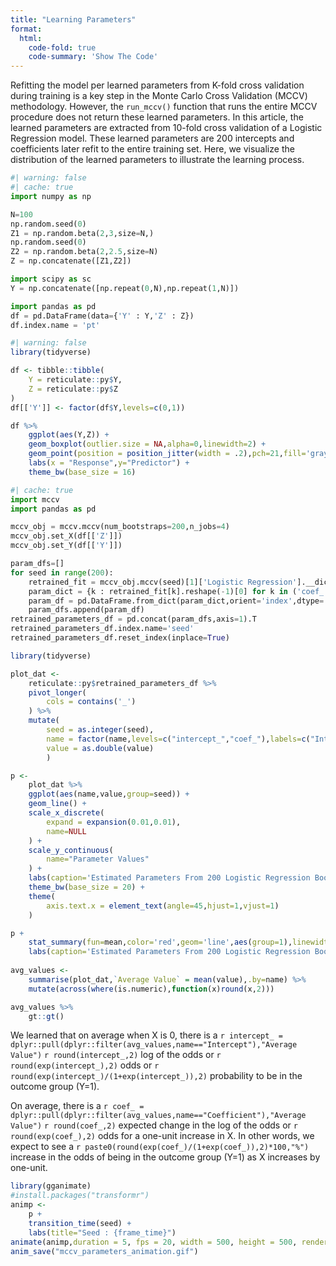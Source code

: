 ```yaml
---
title: "Learning Parameters"
format:
  html:
    code-fold: true
    code-summary: 'Show The Code'
---
```


Refitting the model per learned parameters from K-fold cross validation during training is a key step in the Monte Carlo Cross Validation (MCCV) methodology. However, the `run_mccv()` function that runs the entire MCCV procedure does not return these learned parameters. In this article, the learned parameters are extracted from 10-fold cross validation of a Logistic Regression model. These learned parameters are 200 intercepts and coefficients later refit to the entire training set. Here, we visualize the distribution of the learned parameters to illustrate the learning process.

```python
#| warning: false
#| cache: true
import numpy as np

N=100
np.random.seed(0)
Z1 = np.random.beta(2,3,size=N,)
np.random.seed(0)
Z2 = np.random.beta(2,2.5,size=N)
Z = np.concatenate([Z1,Z2])

import scipy as sc
Y = np.concatenate([np.repeat(0,N),np.repeat(1,N)])

import pandas as pd
df = pd.DataFrame(data={'Y' : Y,'Z' : Z})
df.index.name = 'pt'
```

```r
#| warning: false
library(tidyverse)

df <- tibble::tibble(
    Y = reticulate::py$Y,
    Z = reticulate::py$Z
)
df[['Y']] <- factor(df$Y,levels=c(0,1))

df %>% 
    ggplot(aes(Y,Z)) +
    geom_boxplot(outlier.size = NA,alpha=0,linewidth=2) +
    geom_point(position = position_jitter(width = .2),pch=21,fill='gray',size=3) +
    labs(x = "Response",y="Predictor") +
    theme_bw(base_size = 16)
```

```python
#| cache: true
import mccv
import pandas as pd

mccv_obj = mccv.mccv(num_bootstraps=200,n_jobs=4)    
mccv_obj.set_X(df[['Z']])
mccv_obj.set_Y(df[['Y']])

param_dfs=[]
for seed in range(200):
    retrained_fit = mccv_obj.mccv(seed)[1]['Logistic Regression'].__dict__
    param_dict = {k : retrained_fit[k].reshape(-1)[0] for k in ('coef_','intercept_')}
    param_df = pd.DataFrame.from_dict(param_dict,orient='index',dtype='object',columns=[seed])
    param_dfs.append(param_df)
retrained_parameters_df = pd.concat(param_dfs,axis=1).T
retrained_parameters_df.index.name='seed'
retrained_parameters_df.reset_index(inplace=True)

```

```r
library(tidyverse)

plot_dat <- 
    reticulate::py$retrained_parameters_df %>% 
    pivot_longer(
        cols = contains('_')
    ) %>% 
    mutate(
        seed = as.integer(seed),
        name = factor(name,levels=c("intercept_","coef_"),labels=c("Intercept","Coefficient")),
        value = as.double(value)
        )

p <- 
    plot_dat %>% 
    ggplot(aes(name,value,group=seed)) +
    geom_line() +
    scale_x_discrete(
        expand = expansion(0.01,0.01),
        name=NULL
    ) +
    scale_y_continuous(
        name="Parameter Values"
    ) +
    labs(caption='Estimated Parameters From 200 Logistic Regression Bootstraps') +
    theme_bw(base_size = 20) +
    theme(
        axis.text.x = element_text(angle=45,hjust=1,vjust=1)
    )

p + 
    stat_summary(fun=mean,color='red',geom='line',aes(group=1),linewidth=3) +
    labs(caption='Estimated Parameters From 200 Logistic Regression Bootstraps\nAverage in Red')
    
avg_values <- 
    summarise(plot_dat,`Average Value` = mean(value),.by=name) %>% 
    mutate(across(where(is.numeric),function(x)round(x,2)))

avg_values %>% 
    gt::gt()

```

We learned that on average when X is 0, there is a `r intercept_ = dplyr::pull(dplyr::filter(avg_values,name=="Intercept"),"Average Value")` `r round(intercept_,2)` log of the odds or `r round(exp(intercept_),2)` odds or `r round(exp(intercept_)/(1+exp(intercept_)),2)` probability to be in the outcome group (Y=1).

On average, there is a `r coef_ = dplyr::pull(dplyr::filter(avg_values,name=="Coefficient"),"Average Value")` `r round(coef_,2)` expected change in the log of the odds or `r round(exp(coef_),2)` odds for a one-unit increase in X. In other words, we expect to see a `r paste0(round(exp(coef_)/(1+exp(coef_)),2)*100,"%")` increase in the odds of being in the outcome group (Y=1) as X increases by one-unit.

```r
library(gganimate)
#install.packages("transformr")
animp <- 
    p + 
    transition_time(seed) + 
    labs(title="Seed : {frame_time}")
animate(animp,duration = 5, fps = 20, width = 500, height = 500, renderer = gifski_renderer())
anim_save("mccv_parameters_animation.gif")
```

